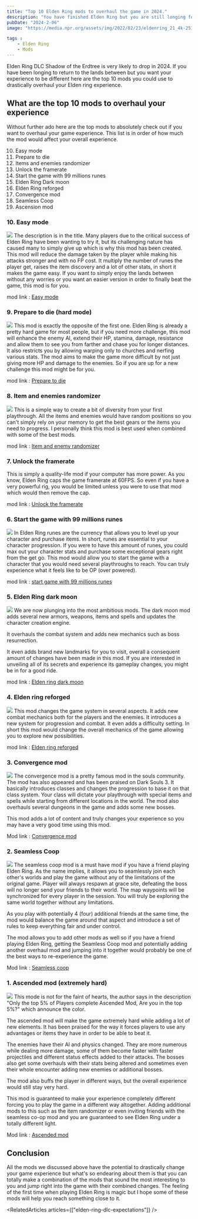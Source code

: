 ```yaml
---
title: "Top 10 Elden Ring mods to overhaul the game in 2024."
description: "You have finished Elden Ring but you are still longing for that feeling of discovery. Here is a list of mods that might help you in finding your next adventure in the lands between."
pubDate: "2024-2-06"
image: "https://media.npr.org/assets/img/2022/02/23/eldenring_21_4k-25120461292d0c3a0414.08944875_wide-319af7cfd3c138293a179491fcfc58e15405f536-s1100-c50.jpg"

tags :
    - Elden Ring
    - Mods
---
```



Elden Ring DLC Shadow of the Erdtree is very likely to drop in 2024. If you have been longing to return to the lands between but you want your experience to be different here are the top 10 mods you could use to drastically overhaul your Elden ring experience.

## What are the top 10 mods to overhaul your experience
Without further ado here are the top mods to absolutely check out if you want to overhaul your game experience. This list is in order of how much the mod would affect your overall experience.

10. Easy mode
9. Prepare to die
8. Items and enemies randomizer
7. Unlock the framerate
6. Start the game with 99 millions runes
5. Elden Ring Dark moon
4. Elden Ring reforged
3. Convergence mod
2. Seamless Coop
1. Ascension mod


### 10. Easy mode
<Image src="https://static1.srcdn.com/wordpress/wp-content/uploads/2022/04/Elden-Ring-How-to-Install-Play-Easy-Mode-Mod.jpg" />
The description is in the title. Many players due to the critical success of Elden Ring have been wanting to try it, but its challenging nature has caused many to simply give up which is why this mod has been created. This mod will reduce the damage taken by the player while making his attacks stronger and with no FP cost. It multiply the number of runes the player get, raises the item discovery and a lot of other stats, in short it makes the game easy. If you want to simply enjoy the lands between without any worries or you want an easier version in order to finally beat the game, this mod is for you.


mod link : [Easy mode](https://www.nexusmods.com/eldenring/mods/146)


### 9. Prepare to die (hard mode)
<Image src="https://cdn.wccftech.com/wp-content/uploads/2022/05/Elden-Ring-Hard-Mode.jpg" />
This mod is exactly the opposite of the first one. Elden Ring is already a pretty hard game for most people, but if you need more challenge, this mod will enhance the enemy AI, extend their HP, stamina, damage, resistance and allow them to see you from farther and chase you for longer distances. It also restricts you by allowing warping only to churches and nerfing various stats. The mod aims to make the game more difficult by not just giving more HP and damage to the enemies. So if you are up for a new challenge this mod might be for you.


mod link : [Prepare to die](https://www.nexusmods.com/eldenring/mods/161)


### 8. Item and enemies randomizer
<Image src="https://cdn.gameleap.com/images/articles/art_ciY7-O91ON/art-img_mTbQ0mjoE/1x.webp" caption="Random beginning boss" />
This is a simple way to create a bit of diversity from your first playthrough. All the items and enemies would have random positions so you can't simply rely on your memory to get the best gears or the items you need to progress. I personally think this mod is best used when combined with some of the best mods.


mod link : [Item and enemy randomizer](https://www.nexusmods.com/eldenring/mods/428)


### 7. Unlock the framerate
This is simply a quality-life mod if your computer has more power. As you know, Elden Ring caps the game framerate at 60FPS. So even if you have a very powerful rig, you would be limited unless you were to use that mod which would then remove the cap.


mod link : [Unlock the framerate](https://www.nexusmods.com/eldenring/mods/216)


### 6. Start the game with 99 millions runes
<Image src="https://cdn.wccftech.com/wp-content/uploads/2021/08/Elden-Ring-art-scaled.jpg-scaled.jpg" />
In Elden Ring runes are the currency that allows you to level up your character and purchase items. In short, runes are essential to your character progression. If you were to have this amount of runes, you could max out your character stats and purchase some exceptional gears right from the get go. This mod would allow you to start the game with a character that you would need several playthroughs to reach. You can truly experience what it feels like to be OP (over powered).


mod link : [start game with 99 millions runes](https://www.nexusmods.com/eldenring/mods/73)


### 5. Elden Ring dark moon
<Image src="https://images.ladbible.com/resize?type=jpeg&quality=70&width=1200&fit=contain&gravity=auto&url=https://images.ladbiblegroup.com/v3/assets/bltbc1876152fcd9f07/blt204f2ac373ea0f3c/654397b4c2dd84040649ad93/elden.png" />
We are now plunging into the most ambitious mods. The dark moon mod adds several new armors, weapons, items and spells and updates the character creation engine.


It overhauls the combat system and adds new mechanics such as boss resurrection.


It even adds brand new landmarks for you to visit, overall a consequent amount of changes have been made in this mod. If you are interested in unveiling all of its secrets and experience its gameplay changes, you might be in for a good ride.


mod link : [Elden ring dark moon](https://www.nexusmods.com/eldenring/mods/2604)


### 4. Elden ring reforged
<Image src="https://static0.gamerantimages.com/wordpress/wp-content/uploads/2023/12/elden-ring-reforged-mod-explained.jpg" />
This mod changes the game system in several aspects. It adds new combat mechanics both for the players and the enemies. It introduces a new system for progression and combat. It even adds a difficulty setting. In short this mod would change the overall mechanics of the game allowing you to explore new possibilities.


mod link : [Elden ring reforged](https://www.nexusmods.com/eldenring/mods/541)


### 3. Convergence mod
<Image src="https://i.ytimg.com/vi/k6HWPQzJfn8/maxresdefault.jpg" />
The convergence mod is a pretty famous mod in the souls community. The mod has also appeared and has been praised on Dark Souls 3. It basically introduces classes and changes the progression to base it on that class system. Your class will dictate your playthrough with special items and spells while starting from different locations in the world. The mod also overhauls several dungeons in the game and adds some new bosses.


This mod adds a lot of content and truly changes your experience so you may have a very good time using this mod.


Mod link : [Convergence mod](https://www.nexusmods.com/eldenring/mods/3419)


### 2. Seamless Coop
<Image src="https://static1.srcdn.com/wordpress/wp-content/uploads/2022/06/Elden-Ring-Seamless-Coop-Mod.jpg" />
The seamless coop mod is a must have mod if you have a friend playing Elden Ring. As the name implies, it allows you to seamlessly join each other's worlds and play the game without any of the limitations of the original game. Player will always respawn at grace site, defeating the boss will no longer send your friends to their world. The map waypoints will be synchronized for every player in the session. You will truly be exploring the same world together without any limitations.


As you play with potentially 4 (four) additional friends at the same time, the mod would balance the game around that aspect and introduce a set of rules to keep everything fair and under control.


The mod allows you to add other mods as well so if you have a friend playing Elden Ring, getting the Seamless Coop mod and potentially adding another overhaul mod and jumping into it together would probably be one of the best ways to re-experience the game.


Mod link : [Seamless coop](https://www.nexusmods.com/eldenring/mods/510)


### 1. Ascended mod (extremely hard)
<Image src="https://staticdelivery.nexusmods.com/mods/4333/images/thumbnails/1019/1019-1700175988-2130551091.png" />
This mode is not for the faint of hearts, the author says in the description "Only the top 5% of Players complete Ascended Mod,
Are you in the top 5%?" which announce the color.


The ascended mod will make the game extremely hard while adding a lot of new elements. It has been praised for the way it forces players to use any advantages or items they have in order to be able to beat it.


The enemies have their AI and physics changed. They are more numerous while dealing more damage, some of them become faster with faster projectiles and different status effects added to their attacks. The bosses also get some overhauls with their stats being altered and sometimes even their whole encounter adding new enemies or additional bosses.


The mod also buffs the player in different ways, but the overall experience would still stay very hard.


This mod is guaranteed to make your experience completely different forcing you to play the game in a different way altogether. Adding additional mods to this such as the item randomizer or even inviting friends with the seamless co-op mod and you are guaranteed to see Elden Ring under a totally different light.


Mod link : [Ascended mod](https://www.nexusmods.com/eldenring/mods/1019)




## Conclusion
All the mods we discussed above have the potential to drastically change your game experience but what's so endearing about them is that you can totally make a combination of the mods that sound the most interesting to you and jump right into the game with their combined changes. The feeling of the first time when playing Elden Ring is magic but I hope some of these mods will help you reach something close to it.


<RelatedArticles  articles={["elden-ring-dlc-expectations"]} />